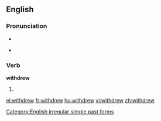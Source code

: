==English==

===Pronunciation===
* {{IPA|/'wɪθdɻʊə/}}
* {{audio|En-us-withdrew.ogg|Audio (US)}}
*: {{rhymes|uː}}

===Verb===
'''withdrew'''

# {{simple past of|withdraw}}

[[Category:English irregular simple past forms]]

[[el:withdrew]]
[[fr:withdrew]]
[[hu:withdrew]]
[[vi:withdrew]]
[[zh:withdrew]]
